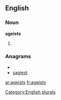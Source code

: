 
==English==

===Noun===
'''ageists'''

# {{plural of|[[ageist]]}}

===Anagrams===
* {{alphagram|aegisst}}
* [[sagiest#English|sagiest]]


[[Category:English plurals]]

[[ar:ageists]]
[[fr:ageists]]